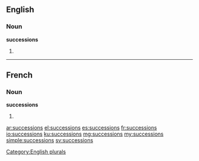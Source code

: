 ==English==

===Noun===
'''successions'''

# {{plural of|[[succession]]}}

[[Category:English plurals]]

----

==French==

===Noun===
'''successions''' {{f}}

# {{plural of|[[succession]]|lang=fr}}

[[ar:successions]]
[[el:successions]]
[[es:successions]]
[[fr:successions]]
[[io:successions]]
[[ku:successions]]
[[mg:successions]]
[[my:successions]]
[[simple:successions]]
[[sv:successions]]